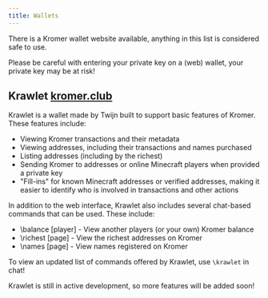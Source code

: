 ```yaml
---
title: Wallets
---
```


There is a Kromer wallet website available, anything in this list is considered safe to use.

<Aside type="danger">Please be careful with entering your private key on a (web) wallet, your private key may be at risk!</Aside>

## Krawlet [kromer.club](https://www.kromer.club/)
Krawlet is a wallet made by Twijn built to support basic features of Kromer. These features include:

- Viewing Kromer transactions and their metadata
- Viewing addresses, including their transactions and names purchased
- Listing addresses (including by the richest)
- Sending Kromer to addresses or online Minecraft players when provided a private key
- "Fill-ins" for known Minecraft addresses or verified addresses, making it easier to identify who is involved in transactions and other actions

In addition to the web interface, Krawlet also includes several chat-based commands that can be used. These include:

- \balance [player] - View another players (or your own) Kromer balance
- \richest [page] - View the richest addresses on Kromer
- \names [page] - View names registered on Kromer

To view an updated list of commands offered by Krawlet, use `\krawlet` in chat!

Krawlet is still in active development, so more features will be added soon!